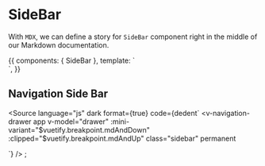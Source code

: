 <!-- SideBar.stories.mdx -->


<Meta
  title="Admin/Components/Navigation/SideBar"
  component={SideBar}
/>

# SideBar

With `MDX`, we can define a story for `SideBar` component right in the middle of our Markdown documentation.

<Props of={SideBar} />

<Canvas>
  <Story name="Primary">
    {{
      components: { SideBar },
      template: `<div>
                    <SideBar />
                </div>`,
    }}
  </Story>
</Canvas>

## Navigation Side Bar

<Source
  language="js"
  dark
  format={true}
  code={dedent`
  <v-navigation-drawer
    app
    v-model="drawer"
    :mini-variant="$vuetify.breakpoint.mdAndDown"
    :clipped="$vuetify.breakpoint.mdAndUp"
    class="sidebar"
    permanent
  ><v-navigation-drawer>
`}
/>
;
